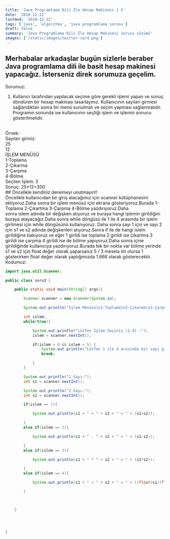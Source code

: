 ```yaml
---
title: 'Java Programlama Dili İle Hesap Makinesi | 5'
date: '2018-12-22'
lastmod: '2018-12-22'
tags: ['java', 'algoritma', 'java programlama sorusu']
draft: false
summary: 'Java Programlama Dili İle Hesap Makinesi sorusu çözümü'
images: ['/static/images/twitter-card.png']
---
```


## Merhabalar arkadaşlar bugün sizlerle beraber Java programlama dili ile basit hesap makinesi yapacağız. İsterseniz direk sorumuza geçelim.
Sorumuz:
1. Kullanıcı tarafından yapılacak seçime göre gerekli işlemi yapan ve sonuç döndüren bir hesap makinası tasarlayınız. Kullanıcının sayıları girmesi sağlandıktan sonra bir menü sunulmalı ve seçim yapması sağlanmalıdır. Programın sonunda ise kullanıcının seçtiği işlem ve işlemin sonucu gösterilmelidir.
<br />
Örnek:<br />
Sayıları giriniz:<br />
25<br />
12<br />
İŞLEM MENÜSÜ<br />
1-Toplama<br />
2-Çıkarma<br />
3-Çarpma<br />
4-Bölme<br />
Seçilen İşlem: 3<br />
Sonuç: 25*12=300<br />
## Öncelikle kendiniz denemeyi unutmayın!!<br />
Öncelikle kullanıcıdan bir giriş alacağımız için scanner kütüphanesini ekliyoruz.Daha sonra bir işlem menüsü için ekrana gösteriyoruz.Burada 1-Toplama 2-Çıkartma 3-Çarpma 4-Bölme yazdırıyoruz.Daha sonra islem adında bir değişken atıyoruz ve buraya hangi işlemin girildiğini buraya atayacağız.Daha sonra while döngüsü ile 1 ile 4 arasında bir işlem girilmesi için while döngüsünü kullanıyoruz.
Daha sonra sayı 1 için ve sayı 2 için s1 ve s2 adında değişkenleri atıyoruz.Sonra if ile de hangi islem girildiğine bakıyoruz ve eğer 1 girildi ise toplama 2 girildi ise çıkartma 3 girildi ise çarpma 4 girildi ise de bölme yapıyoruz.Daha sonra içine girildiğinde kullanıcıya yazdırıyoruz.Burada tek bir nokta var bölme yerinde s1 ve s2 için float değer olarak yaparsanız 5 / 3 mesela int olursa 1 gösterirken float değer olarak yaptığımızda 1.666 olarak gösterecektir.
Kodumuz:

```java
import java.util.Scanner;

public class soru3 {

    public static void main(String[] args){

        Scanner scanner = new Scanner(System.in);

        System.out.println("İşlem Menüsü\n1-Toplama\n2-Çıkarma\n3-Çarpma\n4-Bölme\n");

        int islem;
        while(true){

            System.out.println("Lütfen İşlem Seçiniz (1-4) :");
            islem = scanner.nextInt();

            if(islem > 0 && islem < 5) {
                System.out.println("Lütfen 1 ile 4 arasında bir sayı giriniz");
                break;

            }
        }

        System.out.println("1.Sayı:");
        int s1 = scanner.nextInt();

        System.out.println("2.Sayı:");
        int s2 = scanner.nextInt();

        if(islem == 1){

            System.out.println(s1 + " + " + s2 + " = " + (s1+s2));

        }
        else if(islem == 2){

            System.out.println(s1 + " - " + s2 + " = " + (s1-s2));

        }
        else if(islem == 3){

            System.out.println(s1 + " * " + s2 + " = " + (s1*s2));

        }
        else if(islem == 4){

            System.out.println(s1 + " / " + s2 + " = " + ((float)s1/(float)s2));

        }



    }




}

```
